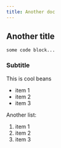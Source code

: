 ```yaml
---
title: Another doc
---
```


## Another title

```
some code block...
```

### Subtitle

This is cool beans

- item 1
- item 2
- item 3

Another list:

1. item 1
2. item 2
3. item 3
